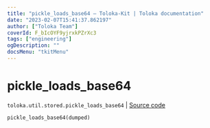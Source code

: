 ```yaml
---
title: "pickle_loads_base64 — Toloka-Kit | Toloka documentation"
date: "2023-02-07T15:41:37.862197"
author: ["Toloka Team"]
coverId: F_bIcOYF9yjrxkPZrXc3
tags: ["engineering"]
ogDescription: ""
docsMenu: "tkitMenu"
---
```


# pickle_loads_base64
`toloka.util.stored.pickle_loads_base64` | [Source code](https://github.com/Toloka/toloka-kit/blob/v1.1.3/src/util/stored.py#L46)

```python
pickle_loads_base64(dumped)
```